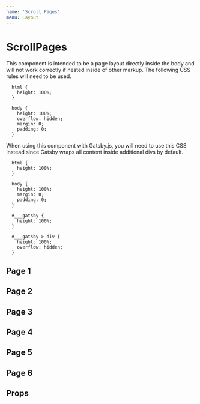 ```yaml
---
name: 'Scroll Pages'
menu: Layout
---
```




# ScrollPages
This component is intended to be a page layout directly inside the body and will not work correctly if nested inside of 
other markup.  The following CSS rules will need to be used.
```
  html {
    height: 100%;
  }

  body {
    height: 100%;
    overflow: hidden;
    margin: 0;
    padding: 0;
  }
```
When using this component with Gatsby.js, you will need to use this CSS instead since Gatsby wraps all content inside 
additional divs by default.
```
  html {
    height: 100%;
  }

  body {
    height: 100%;
    margin: 0;
    padding: 0;
  }
  
  #___gatsby {
    height: 100%;
  }
  
  #___gatsby > div {
    height: 100%;
    overflow: hidden;
  }
```

<LayoutDemo variant="dark">
  <ScrollPages>
    <ScrollPage>
      <Section variant="warning">
        <h1>Page 1</h1>
      </Section>
    </ScrollPage>
    <ScrollPage>
      <Section variant="dark">
        <h1>Page 2</h1>
      </Section>
    </ScrollPage>
    <ScrollPage>
      <Section variant="success">
        <h1>Page 3</h1>
      </Section>
    </ScrollPage>
    <ScrollPage>
      <Section variant="danger">
        <h1>Page 4</h1>
      </Section>
    </ScrollPage>
    <ScrollPage>
      <Section variant="info">
        <h1>Page 5</h1>
      </Section>
    </ScrollPage>
    <ScrollPage>
      <Section variant="primary">
        <h1>Page 6</h1>
      </Section>
    </ScrollPage>
  </ScrollPages>
</LayoutDemo>

## Props

<PropsTable of={ScrollPages} />
